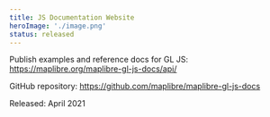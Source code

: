 ```yaml
---
title: JS Documentation Website
heroImage: './image.png'
status: released
---
```


Publish examples and reference docs for GL JS: https://maplibre.org/maplibre-gl-js-docs/api/

GitHub repository: https://github.com/maplibre/maplibre-gl-js-docs

Released: April 2021
